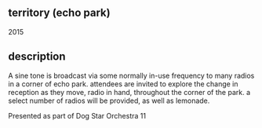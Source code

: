 <Cover
  src="https://awave.press/thumb.jpg"
  alt=""
  caption=""
/>

## territory (echo park)
2015

<Vimeo src="https://player.vimeo.com/video/137990881" width="640" height="360" />

## description

A sine tone is broadcast via some normally in-use frequency to many radios in a corner of echo park. attendees are invited to explore the change in reception as they move, radio in hand, throughout the corner of the park. a select number of radios will be provided, as well as lemonade.

Presented as part of Dog Star Orchestra 11
